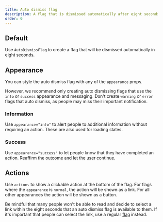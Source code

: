 ```yaml
---
title: Auto dismiss flag
description: A flag that is dismissed automatically after eight seconds.
order: 0
---
```



## Default

Use `AutoDismissFlag` to create a flag that will be dismissed automatically in eight seconds.

<Example Component={AutoDismissFlagDefault} packageName="@atlaskit/flag" />

## Appearance

You can style the auto dismiss flag with any of the `appearance` props.

However, we recommend only creating auto dismissing flags that use the `info` or `success` appearance and messaging. Don't create `warning` or `error` flags that auto dismiss, as people may miss their important notification.

### Information

Use `appearance="info"` to alert people to additional information without requiring an action. These are also used for loading states.

<Example Component={AutoDismissFlagInfo} packageName="@atlaskit/flag" />

### Success

Use `appearance="success"` to let people know that they have completed an action. Reaffirm the outcome and let the user continue.

<Example Component={AutoDismissFlagSuccess} packageName="@atlaskit/flag" />

## Actions

Use `actions` to show a clickable action at the bottom of the flag. For flags where the `appearance` is `normal`, the action will be shown as a link. For all other appearances the action will be shown as a button.

Be mindful that many people won't be able to read and decide to select a link within the eight seconds that an auto dismiss flag is available to them. If it's important that people can select the link, use a regular [flag](/components/flag/examples) instead.

<Example Component={AutoDismissFlagActions} packageName="@atlaskit/flag" />

